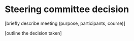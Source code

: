 # Steering committee decision {#sec-committee}


[briefly describe meeting (purpose, participants, course)]


[outline the decision taken]


